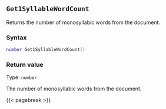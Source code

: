 ## `Get1SyllableWordCount` {#standard-get1syllablewordcount}

Returns the number of monosyllabic words from the document.

### Syntax {-}

``` .lua
number Get1SyllableWordCount()
```

### Return value {-}

Type: `number`

The number of monosyllabic words from the document.

{{< pagebreak >}}